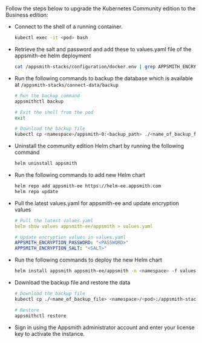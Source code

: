 # 

<HideElements/>

Follow the steps below to upgrade the Kubernetes Community edition to the Business edition:

<ul className="circle"> 
<li> Connect to the shell of a running container.

```bash
kubectl exec -it <pod> bash
```      
</li>

<li> Retrieve the salt and password and add these to values.yaml file of the appsmith-ee helm deployment

```bash
cat /appsmith-stacks/configuration/docker.env | grep APPSMITH_ENCRYPTION_
```
</li>

<li> Run the following commands to backup the database which is available at <code>/appsmith-stacks/connect-data/backup</code>

```bash
# Run the backup command
appsmithctl backup

# Exit the shell from the pod
exit

# Download the backup file
kubectl cp <namespace>/appsmith-0:<backup_path> ./<name_of_backup_file>
```
</li>
    
<li> Uninstall the community edition Helm chart by running the following command

```bash
helm uninstall appsmith
```    
</li>
<li>Run the following commands to add new Helm chart

```bash
helm repo add appsmith-ee https://helm-ee.appsmith.com
helm repo update
``` 
</li>    
<li>Pull the latest values.yaml for appsmith-ee and update encryption values

```yaml
# Pull the latest values.yaml
helm show values appsmith-ee/appsmith > values.yaml

# Update encryption values in values.yaml
APPSMITH_ENCRYPTION_PASSWORD: "<PASSWORD>"
APPSMITH_ENCRYPTION_SALT: "<SALT>"
```
</li>
<li>Run the following commands to deploy the new Helm chart

```bash
helm install appsmith appsmith-ee/appsmith -n <namespace> -f values.yaml
```
 </li>
<li>Download the backup file and restore the data

```bash
# Download the backup file 
kubectl cp ./<name_of_backup_file> <namespace>/<pod>:/appsmith-stacks/connect-data/backup/

# Restore
appsmithctl restore
```     
</li>

<li> Sign in using the Appsmith administrator account and enter your license key to activate the instance.
</li>

</ul>
